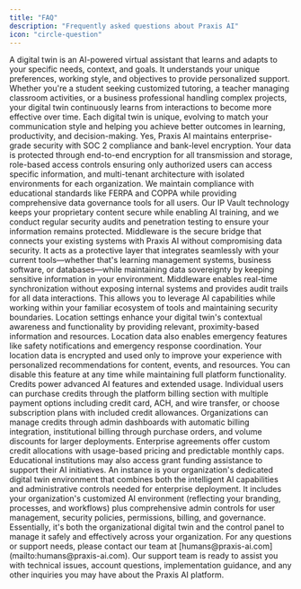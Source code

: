 ```yaml
---
title: "FAQ"
description: "Frequently asked questions about Praxis AI"
icon: "circle-question"
---
```


<AccordionGroup>
  <Accordion title="What is a digital twin?">
    A digital twin is an AI-powered virtual assistant that learns and adapts to your specific needs, context, and goals. It understands your unique preferences, working style, and objectives to provide personalized support. Whether you're a student seeking customized tutoring, a teacher managing classroom activities, or a business professional handling complex projects, your digital twin continuously learns from interactions to become more effective over time. Each digital twin is unique, evolving to match your communication style and helping you achieve better outcomes in learning, productivity, and decision-making.
  </Accordion>
  <Accordion title="Is my data secure?">
    Yes, Praxis AI maintains enterprise-grade security with SOC 2 compliance and bank-level encryption. Your data is protected through end-to-end encryption for all transmission and storage, role-based access controls ensuring only authorized users can access specific information, and multi-tenant architecture with isolated environments for each organization. We maintain compliance with educational standards like FERPA and COPPA while providing comprehensive data governance tools for all users. Our IP Vault technology keeps your proprietary content secure while enabling AI training, and we conduct regular security audits and penetration testing to ensure your information remains protected.
  </Accordion>
  <Accordion title="What is middleware?">
    Middleware is the secure bridge that connects your existing systems with Praxis AI without compromising data security. It acts as a protective layer that integrates seamlessly with your current tools—whether that's learning management systems, business software, or databases—while maintaining data sovereignty by keeping sensitive information in your environment. Middleware enables real-time synchronization without exposing internal systems and provides audit trails for all data interactions. This allows you to leverage AI capabilities while working within your familiar ecosystem of tools and maintaining security boundaries.
  </Accordion>
  <Accordion title="Why should I enable location settings?">
    Location settings enhance your digital twin's contextual awareness and functionality by providing relevant, proximity-based information and resources. Location data also enables emergency features like safety notifications and emergency response coordination. Your location data is encrypted and used only to improve your experience with personalized recommendations for content, events, and resources. You can disable this feature at any time while maintaining full platform functionality.
  </Accordion>
  <Accordion title="How to add credits?">
    Credits power advanced AI features and extended usage. Individual users can purchase credits through the platform billing section with multiple payment options including credit card, ACH, and wire transfer, or choose subscription plans with included credit allowances. Organizations can manage credits through admin dashboards with automatic billing integration, institutional billing through purchase orders, and volume discounts for larger deployments. Enterprise agreements offer custom credit allocations with usage-based pricing and predictable monthly caps. Educational institutions may also access grant funding assistance to support their AI initiatives.
  </Accordion>
  <Accordion title="What is an instance?">
    An instance is your organization's dedicated digital twin environment that combines both the intelligent AI capabilities and administrative controls needed for enterprise deployment. It includes your organization's customized AI environment (reflecting your branding, processes, and workflows) plus comprehensive admin controls for user management, security policies, permissions, billing, and governance. Essentially, it's both the organizational digital twin and the control panel to manage it safely and effectively across your organization.
  </Accordion>
  <Accordion title="Who should I contact if I have questions?">
    For any questions or support needs, please contact our team at [humans@praxis-ai.com](mailto:humans@praxis-ai.com). Our support team is ready to assist you with technical issues, account questions, implementation guidance, and any other inquiries you may have about the Praxis AI platform.
  </Accordion>
</AccordionGroup>